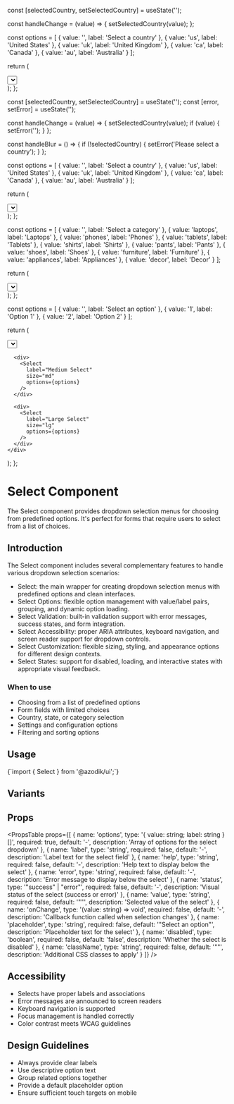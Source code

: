 
  const [selectedCountry, setSelectedCountry] = useState('');

  const handleChange = (value) => {
    setSelectedCountry(value);
  };

  const options = [
    { value: '', label: 'Select a country' },
    { value: 'us', label: 'United States' },
    { value: 'uk', label: 'United Kingdom' },
    { value: 'ca', label: 'Canada' },
    { value: 'au', label: 'Australia' }
  ];

  return (
    <div>
      <Select
        label="Country"
        value={selectedCountry}
        onChange={handleChange}
        options={options}
      />
      <p className="text-sm text-gray-500 mt-1">
        Selected: {selectedCountry || 'None'}
      </p>
    </div>
  );
};

  const [selectedCountry, setSelectedCountry] = useState('');
  const [error, setError] = useState('');

  const handleChange = (value) => {
    setSelectedCountry(value);
    if (value) {
      setError('');
    }
  };

  const handleBlur = () => {
    if (!selectedCountry) {
      setError('Please select a country');
    }
  };

  const options = [
    { value: '', label: 'Select a country' },
    { value: 'us', label: 'United States' },
    { value: 'uk', label: 'United Kingdom' },
    { value: 'ca', label: 'Canada' },
    { value: 'au', label: 'Australia' }
  ];

  return (
    <div>
      <Select
        label="Country *"
        value={selectedCountry}
        onChange={handleChange}
        onBlur={handleBlur}
        error={error}
        options={options}
      />
      {error && <p className="text-sm text-red-500 mt-1">{error}</p>}
    </div>
  );
};

  const options = [
    { value: '', label: 'Select a category' },
    { value: 'laptops', label: 'Laptops' },
    { value: 'phones', label: 'Phones' },
    { value: 'tablets', label: 'Tablets' },
    { value: 'shirts', label: 'Shirts' },
    { value: 'pants', label: 'Pants' },
    { value: 'shoes', label: 'Shoes' },
    { value: 'furniture', label: 'Furniture' },
    { value: 'appliances', label: 'Appliances' },
    { value: 'decor', label: 'Decor' }
  ];

  return (
    <div>
      <Select
        label="Category"
        options={options}
      />
    </div>
  );
};

  const options = [
    { value: '', label: 'Select an option' },
    { value: '1', label: 'Option 1' },
    { value: '2', label: 'Option 2' }
  ];

  return (
    <div className="flex-vertical">
      <div>
        <Select
          label="Small Select"
          size="sm"
          options={options}
        />
      </div>
      
      <div>
        <Select
          label="Medium Select"
          size="md"
          options={options}
        />
      </div>
      
      <div>
        <Select
          label="Large Select"
          size="lg"
          options={options}
        />
      </div>
    </div>
  );
};

# Select Component

The Select component provides dropdown selection menus for choosing from predefined options. It's perfect for forms that require users to select from a list of choices.

## Introduction

The Select component includes several complementary features to handle various dropdown selection scenarios:

- Select: the main wrapper for creating dropdown selection menus with predefined options and clean interfaces.
- Select Options: flexible option management with value/label pairs, grouping, and dynamic option loading.
- Select Validation: built-in validation support with error messages, success states, and form integration.
- Select Accessibility: proper ARIA attributes, keyboard navigation, and screen reader support for dropdown controls.
- Select Customization: flexible sizing, styling, and appearance options for different design contexts.
- Select States: support for disabled, loading, and interactive states with appropriate visual feedback.

### When to use
- Choosing from a list of predefined options
- Form fields with limited choices
- Country, state, or category selection
- Settings and configuration options
- Filtering and sorting options

## Usage

<CodeBlock language="tsx">
{`import { Select } from '@azodik/ui';`}
</CodeBlock>

## Variants

<ComponentRenderer componentName="select" />

## Props

<PropsTable props={[
  {
    name: 'options',
    type: '{ value: string; label: string }[]',
    required: true,
    default: '-',
    description: 'Array of options for the select dropdown'
  },
  {
    name: 'label',
    type: 'string',
    required: false,
    default: '-',
    description: 'Label text for the select field'
  },
  {
    name: 'help',
    type: 'string',
    required: false,
    default: '-',
    description: 'Help text to display below the select'
  },
  {
    name: 'error',
    type: 'string',
    required: false,
    default: '-',
    description: 'Error message to display below the select'
  },
  {
    name: 'status',
    type: '"success" | "error"',
    required: false,
    default: '-',
    description: 'Visual status of the select (success or error)'
  },
  {
    name: 'value',
    type: 'string',
    required: false,
    default: '""',
    description: 'Selected value of the select'
  },
  {
    name: 'onChange',
    type: '(value: string) => void',
    required: false,
    default: '-',
    description: 'Callback function called when selection changes'
  },
  {
    name: 'placeholder',
    type: 'string',
    required: false,
    default: '"Select an option"',
    description: 'Placeholder text for the select'
  },
  {
    name: 'disabled',
    type: 'boolean',
    required: false,
    default: 'false',
    description: 'Whether the select is disabled'
  },
  {
    name: 'className',
    type: 'string',
    required: false,
    default: '""',
    description: 'Additional CSS classes to apply'
  }
]} />

## Accessibility

- Selects have proper labels and associations
- Error messages are announced to screen readers
- Keyboard navigation is supported
- Focus management is handled correctly
- Color contrast meets WCAG guidelines

## Design Guidelines

- Always provide clear labels
- Use descriptive option text
- Group related options together
- Provide a default placeholder option
- Ensure sufficient touch targets on mobile
